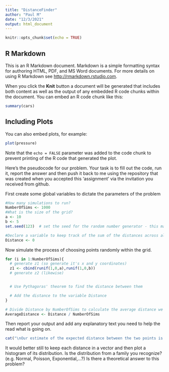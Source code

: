 ```yaml
---
title: "DistanceFinder"
author: "Paul M"
date: "12/3/2021"
output: html_document
---
```


```r
knitr::opts_chunk$set(echo = TRUE)
```

## R Markdown

This is an R Markdown document. Markdown is a simple formatting syntax for authoring HTML, PDF, and MS Word documents. For more details on using R Markdown see <http://rmarkdown.rstudio.com>.

When you click the **Knit** button a document will be generated that includes both content as well as the output of any embedded R code chunks within the document. You can embed an R code chunk like this:

```r
summary(cars)
```

## Including Plots

You can also embed plots, for example:

```r
plot(pressure)
```

Note that the `echo = FALSE` parameter was added to the code chunk to prevent printing of the R code that generated the plot.


Here's the pseudocode for our problem. Your task is to fill out the code, run it, report the answer and then push it back to me using the repository that was created when you accepted this 'assignment' via the invitation you received from github.

First create some global variables to dictate the parameters of the problem
```r
#How many simulations to run?
NumberOfSims <- 1000
#What is the size of the grid?
a <- 10
b <- 5
set.seed(123)  # set the seed for the random number generator - this makes sure the results are reproducible when we are debugging

#Declare a variable to keep track of the sum of the distances across all simulations
Distance <- 0
```


Now simulate the process of choosing points randomly within the grid.
```r
for (i in 1:NumberOfSims){
  # generate z1 (so generate it's x and y coordinates)
  z1 <- cbind(runif(1,0,a),runif(1,0,b))
  # generate z2 (likewise)


  # Use Pythagoras' theorem to find the distance between them

  # Add the distance to the variable Distance
}

# Divide Distance by NumberOfSims to calculate the average distance we observed across all sims
AverageDistance <- Distance / NumberOfSims
```

Then report your output and add any explanatory text you need to help the read what is going on.

```r
cat("\nOur estimate of the expected distance between the two points is ",AverageDistance)
```

It would better still to keep each distance in a vector and then plot a histogram of its distribution.
Is the distribution from a family you recognize? (e.g. Normal, Poisson, Exponential,...?)
Is there a theoretical answer to this problem?
